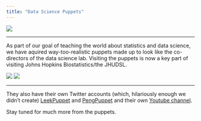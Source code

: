 ```yaml
---
title: "Data Science Puppets"
---
```


![](images/puppets.png)

------


As part of our goal of teaching the world about statistics and data science, we have aquired way-too-realistic puppets made up to look like the co-directors of the data science lab. Visiting the puppets is now a key part of visiting Johns Hopkins Biostatistics/the JHUDSL.


![](images/lucy.png)
![](images/jenny.png)


------


They also have their own Twitter accounts (which, hilariously enough we didn't create) [LeekPuppet](https://twitter.com/leekpuppet) and [PengPuppet](https://twitter.com/puppetpeng) and their own [Youtube channel](https://www.youtube.com/channel/UCAX7NABv5SXvV83mJD1D1Gg). 

Stay tuned for much more from the puppets. 


